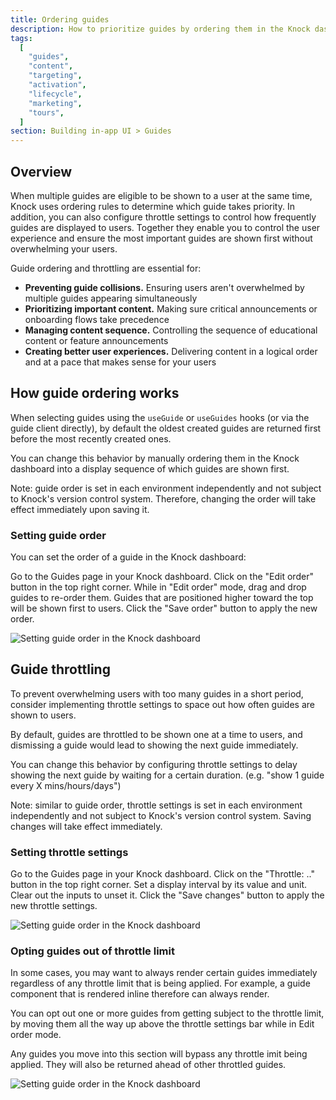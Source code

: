 ```yaml
---
title: Ordering guides
description: How to prioritize guides by ordering them in the Knock dashboard.
tags:
  [
    "guides",
    "content",
    "targeting",
    "activation",
    "lifecycle",
    "marketing",
    "tours",
  ]
section: Building in-app UI > Guides
---
```



## Overview

When multiple guides are eligible to be shown to a user at the same time, Knock uses ordering rules to determine which guide takes priority. In addition, you can also configure throttle settings to control how frequently guides are displayed to users. Together they enable you to control the user experience and ensure the most important guides are shown first without overwhelming your users.

Guide ordering and throttling are essential for:

- **Preventing guide collisions.** Ensuring users aren't overwhelmed by multiple guides appearing simultaneously
- **Prioritizing important content.** Making sure critical announcements or onboarding flows take precedence
- **Managing content sequence.** Controlling the sequence of educational content or feature announcements
- **Creating better user experiences.** Delivering content in a logical order and at a pace that makes sense for your users

## How guide ordering works

When selecting guides using the `useGuide` or `useGuides` hooks (or via the guide client directly), by default the oldest created guides are returned first before the most recently created ones.

You can change this behavior by manually ordering them in the Knock dashboard into a display sequence of which guides are shown first.

Note: guide order is set in each environment independently and not subject to Knock's version control system. Therefore, changing the order will take effect immediately upon saving it.

### Setting guide order

You can set the order of a guide in the Knock dashboard:

<Steps titleSize="h3">
  <Step title="Navigate to your guide">
    Go to the Guides page in your Knock dashboard.
  </Step>
  <Step title="Open guide settings">
    Click on the "Edit order" button in the top right corner.
  </Step>
  <Step title="Set the order value">
    While in "Edit order" mode, drag and drop guides to re-order them. Guides that are positioned higher toward the top will be shown first to users.
  </Step>
  <Step title="Save your changes">
    Click the "Save order" button to apply the new order.
  </Step>
</Steps>

<Image
  src="/images/concepts/guides/guide-ordering.png"
  alt="Setting guide order in the Knock dashboard"
  width={1356}
  height={1452}
  className="rounded-md mx-auto border border-gray-200"
/>

## Guide throttling

To prevent overwhelming users with too many guides in a short period, consider implementing throttle settings to space out how often guides are shown to users.

By default, guides are throttled to be shown one at a time to users, and dismissing a guide would lead to showing the next guide immediately.

You can change this behavior by configuring throttle settings to delay showing the next guide by waiting for a certain duration. (e.g. "show 1 guide every X mins/hours/days")

Note: similar to guide order, throttle settings is set in each environment independently and not subject to Knock's version control system. Saving changes will take effect immediately.

### Setting throttle settings

<Steps titleSize="h3">
  <Step title="Navigate to your guide">
    Go to the Guides page in your Knock dashboard.
  </Step>
  <Step title="Open guide settings">
    Click on the "Throttle: .." button in the top right corner.
  </Step>
  <Step title="Set the order value">
    Set a display interval by its value and unit. Clear out the inputs to unset it.
  </Step>
  <Step title="Save your changes">
    Click the "Save changes" button to apply the new throttle settings.
  </Step>
</Steps>

<Image
  src="/images/concepts/guides/throttle-settings.png"
  alt="Setting guide order in the Knock dashboard"
  width={1356}
  height={1452}
  className="rounded-md mx-auto border border-gray-200"
/>

### Opting guides out of throttle limit

In some cases, you may want to always render certain guides immediately regardless of any throttle limit that is being applied. For example, a guide component that is rendered inline therefore can always render.

You can opt out one or more guides from getting subject to the throttle limit, by moving them all the way up above the throttle settings bar while in Edit order mode.

Any guides you move into this section will bypass any throttle imit being applied. They will also be returned ahead of other throttled guides.

<Image
  src="/images/concepts/guides/unthrottled-guides.png"
  alt="Setting guide order in the Knock dashboard"
  width={1356}
  height={1452}
  className="rounded-md mx-auto border border-gray-200"
/>
